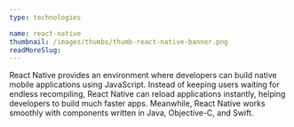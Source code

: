 ```yaml
---
type: technologies

name: react-native
thumbnail: /images/thumbs/thumb-react-native-banner.png
readMoreSlug:
---
```


React Native provides an environment where developers can build native mobile applications using JavaScript. Instead of keeping users waiting for endless recompiling, React Native can reload applications instantly, helping developers to build much faster apps. Meanwhile, React Native works smoothly with components written in Java, Objective-C, and Swift.
